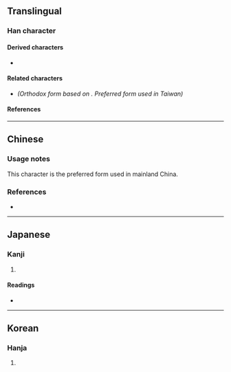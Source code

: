 {{also|巹}}
{{character info/new}}
==Translingual==

===Han character===
{{Han char|rn=26|rad=卩|as=06|sn=8|four=17712|canj=NEMSU|ids=⿱丞㔾}}

====Derived characters====
* {{l|mul|[[𦜕]]}}

====Related characters====
* {{l|mul|[[巹]]}} ''(Orthodox form based on {{w|Shuowen Jiezi}}. Preferred form used in Taiwan)''

====References====
{{Han ref|kx=0159.270|dkj=02864|dj=0365.090|hdz=10316.010|uh=537A}}

----

==Chinese==
{{zh-see|巹|sv|[[wine]] [[vessel]] used for [[wedding]]s in ancient times}}

===Usage notes===
This character is the preferred form used in mainland China. <!-- Refer Character 6740, 《通用規范漢字表》 (2013) - https://zh.wikisource.org/wiki/通用規范漢字表 -->

===References=== 	
* {{R:twedu|C13397-001#25}}

----

==Japanese==

===Kanji===
{{ja-kanji|grade=|rs=卩06}}

# {{defn|lang=ja|sort=卩06}}

====Readings====
* {{ja-readings|on=[[きん]] (kin)|kun=[[さかずき]] (sakazuki)}}

----

==Korean==

===Hanja===
{{ko-hanja|hangeul=근|rv=geun|mr=kŭn}}

# {{defn|lang=ko|sort=卩06}}